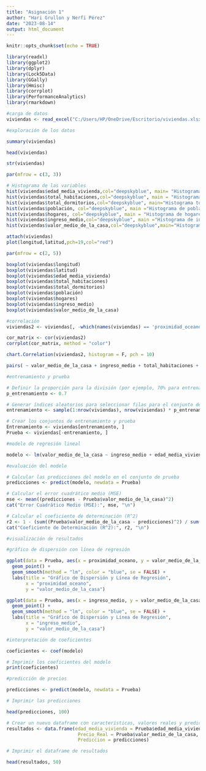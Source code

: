 ---
title: "Asignación 1"
author: "Hari Grullon y Nerfi Pérez"
date: "2023-08-14"
output: html_document
---

```{r setup, include=FALSE}
knitr::opts_chunk$set(echo = TRUE)
```

```{r paquetes, message=FALSE, warning=FALSE}
library(readxl)
library(ggplot2)
library(dplyr)
library(Lock5Data)
library(GGally)
library(Hmisc)
library(corrplot)
library(PerformanceAnalytics)
library(rmarkdown)
```

```{r data}
#carga de datos
viviendas <- read_excel("C:/Users/HP/OneDrive/Escritorio/viviendas.xlsx")
```

```{r exploración}
#exploración de los datos

summary(viviendas)

head(viviendas)

str(viviendas)
```

```{r visualización}
par(mfrow = c(3, 3))

# Histograma de las variables
hist(viviendas$edad_media_vivienda,col="deepskyblue", main= "Histograma edad media de la vivienda", ylab = "Frecuecia")
hist(viviendas$total_habitaciones,col="deepskyblue", main = "Histograma total de habitaciones", ylab = "Frecuecia")
hist(viviendas$total_dormitorios,col="deepskyblue", main="Histograma total de dormitorios", ylab = "Frecuecia")
hist(viviendas$población, col="deepskyblue", main ="Histograma de población", ylab = "Frecuecia")
hist(viviendas$hogares, col="deepskyblue", main = "Histograma de hogares", ylab = "Frecuecia")
hist(viviendas$ingreso_medio,col="deepskyblue", main ="Histograma de ingreso medio", ylab = "Frecuecia")
hist(viviendas$valor_medio_de_la_casa,col="deepskyblue",main="Histograma valor medio de la casa", ylab = "Frecuecia")

```
```{r message=FALSE, warning=FALSE}
attach(viviendas)
plot(longitud,latitud,pch=19,col="red")
```
```{r boxplot}
par(mfrow = c(2, 5))

boxplot(viviendas$longitud)
boxplot(viviendas$latitud)
boxplot(viviendas$edad_media_vivienda)
boxplot(viviendas$total_habitaciones)
boxplot(viviendas$total_dormitorios)
boxplot(viviendas$población)
boxplot(viviendas$hogares)
boxplot(viviendas$ingreso_medio)
boxplot(viviendas$valor_medio_de_la_casa)
```


```{r correlación, message=FALSE, warning=FALSE}

#correlación
viviendas2 <- viviendas[, -which(names(viviendas) == 'proximidad_oceano')]

cor_matrix <- cor(viviendas2)
corrplot(cor_matrix, method = "color")

chart.Correlation(viviendas2, histogram = F, pch = 10)

```

```{r pairs, message=FALSE, warning=FALSE}
pairs( ~ valor_medio_de_la_casa + ingreso_medio + total_habitaciones + edad_media_vivienda , datos = viviendas2 ) 
```


```{r dividir datos}
#entrenamiento y prueba

# Definir la proporción para la división (por ejemplo, 70% para entrenamiento y 30% para prueba)
p_entrenamiento <- 0.7

# Generar índices aleatorios para seleccionar filas para el conjunto de entrenamiento
entrenamiento <- sample(1:nrow(viviendas), nrow(viviendas) * p_entrenamiento)

# Crear los conjuntos de entrenamiento y prueba
Entrenamiento <- viviendas[entrenamiento, ]
Prueba <- viviendas[-entrenamiento, ]

```

```{r modelo}
#modelo de regresión lineal

modelo <- lm(valor_medio_de_la_casa ~ ingreso_medio + edad_media_vivienda, data = Entrenamiento)

```

```{r evaluacion del modelo}
#evaluación del modelo

# Calcular las predicciones del modelo en el conjunto de prueba
predicciones <- predict(modelo, newdata = Prueba)

# Calcular el error cuadrático medio (MSE)
mse <- mean((predicciones - Prueba$valor_medio_de_la_casa)^2)
cat("Error Cuadrático Medio (MSE):", mse, "\n")

# Calcular el coeficiente de determinación (R^2)
r2 <- 1 - (sum((Prueba$valor_medio_de_la_casa - predicciones)^2) / sum((Prueba$valor_medio_de_la_casa - mean(Prueba$valor_medio_de_la_casa))^2))
cat("Coeficiente de Determinación (R^2):", r2, "\n")

```
```{r visualización de resultados}
#visualización de resultados

#gráfico de dispersión con línea de regresión

ggplot(data = Prueba, aes(x = proximidad_oceano, y = valor_medio_de_la_casa)) +
  geom_point() +                        
  geom_smooth(method = "lm", color = "blue", se = FALSE) +  
  labs(title = "Gráfico de Dispersión y Línea de Regresión",
       x = "proximidad_oceano",
       y = "valor_medio_de_la_casa")

ggplot(data = Prueba, aes(x = ingreso_medio, y = valor_medio_de_la_casa)) +
  geom_point() +                        
  geom_smooth(method = "lm", color = "blue", se = FALSE) +  
  labs(title = "Gráfico de Dispersión y Línea de Regresión",
       x = "ingreso_medio",
       y = "valor_medio_de_la_casa")
```
```{r interpretación de coeficientes}
#interpretación de coeficientes

coeficientes <- coef(modelo)

# Imprimir los coeficientes del modelo
print(coeficientes)

```
```{r predicción de precios}
#predicción de precios

predicciones <- predict(modelo, newdata = Prueba)

# Imprimir las predicciones

head(predicciones, 100)

# Crear un nuevo dataframe con características, valores reales y predicciones
resultados <- data.frame(edad_media_vivienda = Prueba$edad_media_vivienda,
                          Precio_Real = Prueba$valor_medio_de_la_casa,
                          Prediccion = predicciones)

# Imprimir el dataframe de resultados

head(resultados, 50)

```



